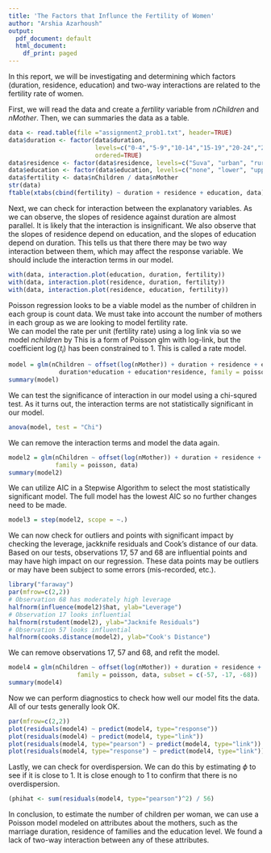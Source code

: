 ---
title: 'The Factors that Influnce the Fertility of Women'
author: "Arshia Azarhoush"
output:
  pdf_document: default
  html_document:
    df_print: paged
---
In this report, we will be investigating and determining which factors (duration, residence, education) and two-way interactions are related to the fertility rate of women.

First, we will read the data and create a _fertility_ variable from _nChildren_ and _nMother_. Then, we can summaries the data as a table.

```{r}
data <- read.table(file ="assignment2_prob1.txt", header=TRUE)
data$duration <- factor(data$duration, 
                        levels=c("0-4","5-9","10-14","15-19","20-24","25-29"),
                        ordered=TRUE)
data$residence <- factor(data$residence, levels=c("Suva", "urban", "rural"))
data$education <- factor(data$education, levels=c("none", "lower", "upper", "sec+"))
data$fertility <- data$nChildren / data$nMother
str(data)
ftable(xtabs(cbind(fertility) ~ duration + residence + education, data))
```
Next, we can check for interaction between the explanatory variables. As we can observe, the slopes of residence against duration are almost parallel. It is likely that the interaction is insignificant. We also observe that the slopes of residence depend on education, and the slopes of education depend on duration. This tells us that there there may be two way interaction between them, which may affect the response variable. We should include the interaction terms in our model.
```{r}
with(data, interaction.plot(education, duration, fertility))
with(data, interaction.plot(residence, duration, fertility))
with(data, interaction.plot(residence, education, fertility))
```
Poisson regression looks to be a viable model as the number of children in each group is count data. We must take into account the number of mothers in each group as we are looking to model fertility rate.  
We can model the rate per unit (fertility rate) using a log link via
\begin{align}
\log(\lambda_i / t_i) &= x_i^T \beta \\
\end{align}
so we model _nchildren_ by
\begin{align}
\log(\lambda_i) &= \log(t_i) + x_i^T \beta.
\end{align}
This is a form of Poisson glm with log-link, but the coefficient $\log(t_i)$ has been constrained to 1. This is called a rate model.
```{r}
model = glm(nChildren ~ offset(log(nMother)) + duration + residence + education + 
              duration*education + education*residence, family = poisson, data)
summary(model)
```
We can test the significance of interaction in our model using a chi-squred test. As it turns out, the interaction terms are not statistically significant in our model.
```{r}
anova(model, test = "Chi")
```
We can remove the interaction terms and model the data again.
```{r}
model2 = glm(nChildren ~ offset(log(nMother)) + duration + residence + education,
             family = poisson, data)
summary(model2)
```
We can utilize AIC in a Stepwise Algorithm to select the most statistically significant model. The full model has the lowest AIC so no further changes need to be made.
```{r}
model3 = step(model2, scope = ~.)
```
We can now check for outliers and points with significant impact by checking the leverage, jackknife residuals and Cook's distance of our data. Based on our tests, observations 17, 57 and 68 are influential points and may have high impact on our regression. These data points may be outliers or may have been subject to some errors (mis-recorded, etc.).
```{r}
library("faraway")
par(mfrow=c(2,2))
# Observation 68 has moderately high leverage
halfnorm(influence(model2)$hat, ylab="Leverage")
# Observation 17 looks influential
halfnorm(rstudent(model2), ylab="Jacknife Residuals")
# Observation 57 looks influential
halfnorm(cooks.distance(model2), ylab="Cook's Distance")
```
We can remove observations 17, 57 and 68, and refit the model.
```{r}
model4 = glm(nChildren ~ offset(log(nMother)) + duration + residence + education, 
                   family = poisson, data, subset = c(-57, -17, -68))
summary(model4)
```
Now we can perform diagnostics to check how well our model fits the data. All of our tests generally look OK.
```{r}
par(mfrow=c(2,2))
plot(residuals(model4) ~ predict(model4, type="response"))
plot(residuals(model4) ~ predict(model4, type="link"))
plot(residuals(model4, type="pearson") ~ predict(model4, type="link"))
plot(residuals(model4, type="response") ~ predict(model4, type="link"))
```
Lastly, we can check for overdispersion. We can do this by estimating ${\phi}$ to see if it is close to 1. It is close enough to 1 to confirm that there is no overdispersion.
```{r}
(phihat <- sum(residuals(model4, type="pearson")^2) / 56)
```
In conclusion, to estimate the number of children per woman, we can use a Poisson model modeled on attributes about the mothers, such as the marriage duration, residence of families and the education level. We found a lack of two-way interaction between any of these attributes.

